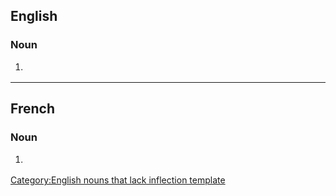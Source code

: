 ==English==

===Noun===
{{infl|en|noun}}[[Category:English nouns that lack inflection template]]

# {{context|international law}} {{plural of|[[dispositif]]}}

----

==French==

===Noun===
{{infl|fr|noun}}

# {{plural of|[[dispositif]]}} {{m}}